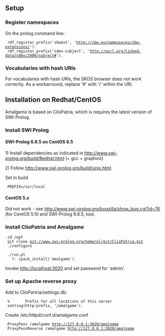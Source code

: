 ==Setup==

===Register namespaces===

On the prolog command line:

  rdf_register_prefix('zbwext', 'http://zbw.eu/namespaces/zbw-extensions/').
  rdf_register_prefix('sdmx-subject', 'http://purl.org/linked-data/sdmx/2009/subject#').
===Vocabularies with hash URIs===

For vocabularies with hash URIs, the SKOS browser does not work correctly. As a workarround, replace '#' with '/' within the URI.

==Installation on Redhat/CentOS==

Amalgame is based on ClioPatria, which is requires the latest version of SWI-Prolog.

===Install SWI Prolog===

====SWI-Prolog 6.6.5 on CentOS 6.5====

1) Install dependencies as indicated in http://www.swi-prolog.org/build/Redhat.html (+ gcc + graphviz)

2) Follow http://www.swi-prolog.org/build/unix.html

Set in build

  PREFIX=/usr/local

====CentOS 5.x====

Did not work - see http://www.swi-prolog.org/bugzilla/show_bug.cgi?id=76 (for CentOS 5.10 and SWI-Prolog 6.6.5, too).

===Install ClioPatria and Amalgame===

  cd /opt
  git clone git://www.swi-prolog.org/home/pl/git/ClioPatria.git
  ./configure

  ./run.pl
    ?- cpack_install('amalgame').

Invoke http://localhost:3020 and set password for 'admin'.

===Set up Apache reverse proxy===

Add to ClioPartria/settings.db:

  %       Prefix for all locations of this server
  setting(http:prefix, '/amalgame').

Create /etc/httpd/conf.d/amalgame.conf

  ProxyPass /amalgame http://127.0.0.1:3020/amalgame
  ProxyPassReverse /amalgame http://127.0.0.1:3020/amalgame

